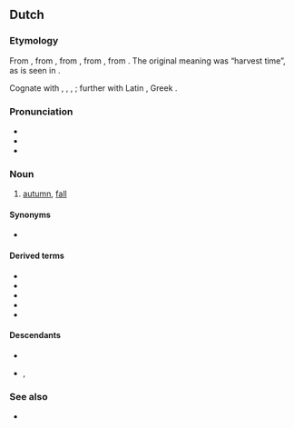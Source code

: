 ==Dutch==

===Etymology===
{{root|nl|ine-pro|*kerp-}}
From {{inh|nl|dum|herfst}}, from {{inh|nl|odt|*hervist}}, from {{inh|nl|gmw-pro|*harbist}}, from {{inh|nl|gem-pro|*harbistaz}}, from {{der|nl|ine-pro|*kerp-}}.  The original meaning was “harvest time”, as is seen in {{m|nl|herfstmaand}}.

{{rel-top|Cognates:}}Cognate with {{cog|de|Herbst}}, {{cog|nds|Harvst}}, {{cog|fy|hjerst}}, {{cog|en|harvest}}; further with Latin {{m|la|carpere||to [[pick]], to [[pluck]]}}, Greek {{m|grc|καρπός||fruit, harvest}}. {{rel-bottom}}

===Pronunciation===
* {{IPA|nl|/ɦɛrfst/|[ɦɛrfst]|[ˈɦɛ.rəfst]|[h-]}}
* {{audio|nl|nl-herfst.ogg|Audio (Netherlands)}}
* {{hyphenation|nl|herfst}}

===Noun===
{{nl-noun|m|-|-}}

# [[autumn]], [[fall]]

====Synonyms====
* {{l|nl|najaar}}

====Derived terms====
* {{l|nl|herfstavond}}
* {{l|nl|herfstkleur}}
* {{l|nl|herfstmaand}}
* {{l|nl|herfstnachtevening}}
* {{l|nl|herfsttij}}

====Descendants====
* {{desc|af|herfs}}
* {{desc|pap|hèrfst|bor=1}}, {{l|pap|herfst}}

===See also===
* {{list:seasons/nl}}